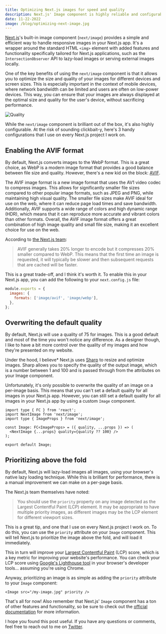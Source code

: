 ```yaml
---
title: Optimizing Next.js images for speed and quality
description: Next.js' Image component is highly reliable and configurable. Here's how to get the most out of it.
date: 11-22-2022
image: /blog/optimizing-next-image.jpg
---
```


[Next.js](https://nextjs.org/)'s built-in image component (`next/image`) provides a simple and efficient way to handle responsive images in your Next.js app. It's a wrapper around the standard HTML `<img>` element with added features and functionality specifically tailored for Next.js applications, such as the `IntersectionObserver` API to lazy-load images or serving external images locally.

One of the key benefits of using the `next/image` component is that it allows you to optimize the size and quality of your images for different devices and screen sizes. This is especially important in the context of mobile devices, where network bandwidth can be limited and users are often on low-power devices. This way, you can ensure that your images are always displayed at the optimal size and quality for the user's device, without sacrificing performance.

![Quality](/blog/next-image-config.png)

While the `next/image` component is brilliant out of the box, it's also highly configurable. At the risk of sounding clickbait-y, here's 3 handy configurations that I use on every Next.js project I work on.

## Enabling the AVIF format

By default, Next.js converts images to the WebP format. This is a great choice, as WebP is a modern image format that provides a good balance between file size and quality. However, there's a new kid on the block: [AVIF](https://jakearchibald.com/2020/avif-has-landed/).

The AVIF image format is a new image format that uses the AV1 video codec to compress images. This allows for significantly smaller file sizes compared to other popular image formats, such as JPEG and PNG, while maintaining high visual quality. The smaller file sizes make AVIF ideal for use on the web, where it can reduce page load times and save bandwidth. Additionally, AVIF supports a wide range of colors and high dynamic range (HDR), which means that it can reproduce more accurate and vibrant colors than other formats. Overall, the AVIF image format offers a great combination of high image quality and small file size, making it an excellent choice for use on the web.

According to [the Next.js team](https://nextjs.org/docs/api-reference/next/image):

> AVIF generally takes 20% longer to encode but it compresses 20% smaller compared to WebP. This means that the first time an image is requested, it will typically be slower and then subsequent requests that are cached will be faster.

This is a great trade-off, and I think it's worth it. To enable this in your Next.js app, you can add the following to your `next.config.js` file:

```js
module.exports = {
  images: {
    formats: ['image/avif', 'image/webp'],
  },
};
```

## Overwriting the default quality

By default, Next.js will use a quality of 75 for images. This is a good default and most of the time you won't notice any difference. As a designer though, I like to have a bit more control over the quality of my images and how they're presented on my website.

Under the hood, I believe\* Next.js uses [Sharp](https://sharp.pixelplumbing.com/) to resize and optimize images. Sharp allows you to specify the quality of the output image, which is a number between 1 and 100 and is passed through from the attributes on your Image component.

Unfortunately, it's only possible to overwrite the quality of an image on a per-image basis. This means that you can't set a default quality for all images in your Next.js app. However, you can still set a default quality for all images in your Next.js app by using a custom `Image` component.

```tsx
import type { FC } from 'react';
import NextImage from 'next/image';
import type { ImageProps } from 'next/image';

const Image: FC<ImageProps> = ({ quality, ...props }) => (
  <NextImage {...props} quality={quality ?? 100} />
);

export default Image;
```

## Prioritizing above the fold

By default, Next.js will lazy-load images all images, using your browser's native lazy loading technique. While this is brilliant for performance, there is a manual improvement we can make on a per-page basis.

The Next.js team themselves have noted:

> You should use the `priority` property on any image detected as the Largest Contentful Paint (LCP) element. It may be appropriate to have multiple priority images, as different images may be the LCP element for different viewport sizes.

This is a great tip, and one that I use on every Next.js project I work on. To do this, you can use the `priority` attribute on your `Image` component. This will tell Next.js to prioritize the image above the fold, and will load it immediately.

This in turn will improve your [Largest Contentful Paint](https://web.dev/lcp/) (LCP) score, which is a key metric for improving your website's performance. You can check your LCP score using [Google's Lighthouse tool](https://developers.google.com/web/tools/lighthouse) in your browser's developer tools... assuming you're using Chrome.

Anyway, prioritizing an image is as simple as adding the `priority` attribute to your `Image` component:

```tsx
<Image src="/my-image.jpg" priority />
```

That's all for now! Also remember that Next.js' `Image` component has a ton of other features and functionality, so be sure to check out the [official documentation](https://nextjs.org/docs/api-reference/next/image) for more information.

I hope you found this post useful. If you have any questions or comments, feel free to reach out to me on [Twitter](https://twitter.com/haydenbleasel).
